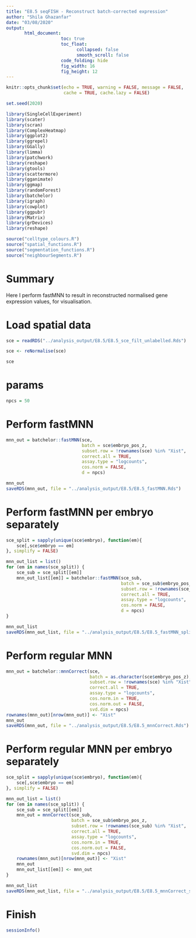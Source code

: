 ```yaml
---
title: "E8.5 seqFISH - Reconstruct batch-corrected expression"
author: "Shila Ghazanfar"
date: "03/08/2020"
output:
       html_document:
                     toc: true
                     toc_float:
                           collapsed: false
                           smooth_scroll: false
                     code_folding: hide
                     fig_width: 16
                     fig_height: 12
---
```


```r
knitr::opts_chunk$set(echo = TRUE, warning = FALSE, message = FALSE,
                      cache = TRUE, cache.lazy = FALSE)
```

```r
set.seed(2020)
```

```r
library(SingleCellExperiment)
library(scater)
library(scran)
library(ComplexHeatmap)
library(ggplot2)
library(ggrepel)
library(GGally)
library(limma)
library(patchwork)
library(reshape)
library(gtools)
library(scattermore)
library(gganimate)
library(ggmap)
library(randomForest)
library(batchelor)
library(igraph)
library(cowplot)
library(ggpubr)
library(Matrix)
library(grDevices)
library(reshape)
```

```r
source("celltype_colours.R")
source("spatial_functions.R")
source("segmentation_functions.R")
source("neighbourSegments.R")
```

# Summary

Here I perform fastMNN to result in reconstructed normalised gene expression 
values, for visualisation. 

# Load spatial data

```r
sce = readRDS("../analysis_output/E8.5/E8.5_sce_filt_unlabelled.Rds")

sce <- reNormalise(sce)

sce
```

# params

```r
npcs = 50
```

# Perform fastMNN

```r
mnn_out = batchelor::fastMNN(sce, 
                             batch = sce$embryo_pos_z,
                             subset.row = !rownames(sce) %in% "Xist",
                             correct.all = TRUE,
                             assay.type = "logcounts",
                             cos.norm = FALSE,
                             d = npcs)

mnn_out
saveRDS(mnn_out, file = "../analysis_output/E8.5/E8.5_fastMNN.Rds")
```

# Perform fastMNN per embryo separately

```r
sce_split = sapply(unique(sce$embryo), function(em){
    sce[,sce$embryo == em]
}, simplify = FALSE)

mnn_out_list = list()
for (em in names(sce_split)) {
    sce_sub = sce_split[[em]]
    mnn_out_list[[em]] = batchelor::fastMNN(sce_sub, 
                                            batch = sce_sub$embryo_pos_z,
                                            subset.row = !rownames(sce_sub) %in% "Xist",
                                            correct.all = TRUE,
                                            assay.type = "logcounts",
                                            cos.norm = FALSE,
                                            d = npcs)
}

mnn_out_list
saveRDS(mnn_out_list, file = "../analysis_output/E8.5/E8.5_fastMNN_split.Rds")
```

# Perform regular MNN

```r
mnn_out = batchelor::mnnCorrect(sce, 
                                batch = as.character(sce$embryo_pos_z),
                                subset.row = !rownames(sce) %in% "Xist",
                                correct.all = TRUE,
                                assay.type = "logcounts",
                                cos.norm.in = TRUE,
                                cos.norm.out = FALSE,
                                svd.dim = npcs)
rownames(mnn_out)[nrow(mnn_out)] <- "Xist"
mnn_out
saveRDS(mnn_out, file = "../analysis_output/E8.5/E8.5_mnnCorrect.Rds")
```

# Perform regular MNN per embryo separately

```r
sce_split = sapply(unique(sce$embryo), function(em){
    sce[,sce$embryo == em]
}, simplify = FALSE)

mnn_out_list = list()
for (em in names(sce_split)) {
    sce_sub = sce_split[[em]]
    mnn_out = mnnCorrect(sce_sub, 
                         batch = sce_sub$embryo_pos_z,
                         subset.row = !rownames(sce_sub) %in% "Xist",
                         correct.all = TRUE,
                         assay.type = "logcounts",
                         cos.norm.in = TRUE,
                         cos.norm.out = FALSE,
                         svd.dim = npcs)
    rownames(mnn_out)[nrow(mnn_out)] <- "Xist"
    mnn_out
    mnn_out_list[[em]] <- mnn_out
}

mnn_out_list
saveRDS(mnn_out_list, file = "../analysis_output/E8.5/E8.5_mnnCorrect_split.Rds")
```

# Finish

```r
sessionInfo()
```